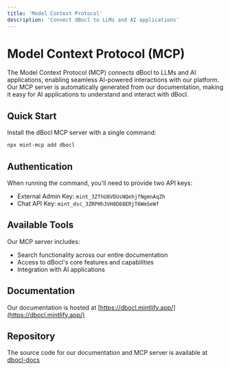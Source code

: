 ```yaml
---
title: 'Model Context Protocol'
description: 'Connect dBocl to LLMs and AI applications'
---
```


# Model Context Protocol (MCP)

The Model Context Protocol (MCP) connects dBocl to LLMs and AI applications, enabling seamless AI-powered interactions with our platform. Our MCP server is automatically generated from our documentation, making it easy for AI applications to understand and interact with dBocl.

## Quick Start

Install the dBocl MCP server with a single command:

```bash
npx mint-mcp add dbocl
```

## Authentication

When running the command, you'll need to provide two API keys:
- External Admin Key: `mint_3ZfhU8VDUsNQehjfNgmnAqZh`
- Chat API Key: `mint_dsc_3ZRPHhJVH8D68ERjT6WmSeWf`

## Available Tools

Our MCP server includes:
- Search functionality across our entire documentation
- Access to dBocl's core features and capabilities
- Integration with AI applications

## Documentation

Our documentation is hosted at [https://dbocl.mintlify.app/](https://dbocl.mintlify.app/)

## Repository

The source code for our documentation and MCP server is available at [dbocl-docs](https://github.com/Outsourced-Logic-2/dbocl-docs) 